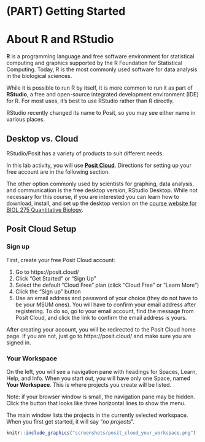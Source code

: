 # (PART) Getting Started {-}

# About R and RStudio

**R** is a programming language and free software environment for statistical computing and graphics supported by the R Foundation for Statistical Computing. Today, R is the most commonly used software for data analysis in the biological sciences.

While it is possible to run R by itself, it is more common to run it as part of **RStudio**, a free and open-source integrated development environment (IDE) for R. For most uses, it's best to use RStudio rather than R directly. 

RStudio recently changed its name to Posit, so you may see either name in various places.

## Desktop vs. Cloud

RStudio/Posit has a variety of products to suit different needs. 

In this lab activity, you will use **[Posit Cloud](https://posit.cloud/)**. Directions for setting up your free account are in the following section.

The other option commonly used by scientists for graphing, data analysis, and communication is the free desktop version, RStudio Desktop. While not necessary for this course, if you are interested you can learn how to download, install, and set up the desktop version on the [course website for BIOL 275 Quantitative Biology](https://biol275-msum.github.io/install-r-and-rstudio.html).

## Posit Cloud Setup

### Sign up

First, create your free Posit Cloud account:

1. Go to https://posit.cloud/ 
2. Click "Get Started" or "Sign Up"
3. Select the default "Cloud Free" plan (click "Cloud Free" or "Learn More")
4. Click the "Sign up" button
5. Use an email address and password of your choice (they do not have to be your MSUM ones). You will have to confirm your email address after registering. To do so, go to your email account, find the message from Posit Cloud, and click the link to confirm the email address is yours.

After creating your account, you will be redirected to the Posit Cloud home page. If you are not, just go to https://posit.cloud/ and make sure you are signed in.

### Your Workspace

On the left, you will see a navigation pane with headings for Spaces, Learn, Help, and Info. When you start out, you will have only one Space, named **Your Workspace**. This is where projects you create will be listed. 

Note: if your browser window is small, the navigation pane may be hidden. Click the button that looks like three horizontal lines to show the menu.

The main window lists the projects in the currently selected workspace. When you first get started, it will say "*no projects*".

```r
knitr::include_graphics("screenshots/posit_cloud_your_workspace.png")
```
